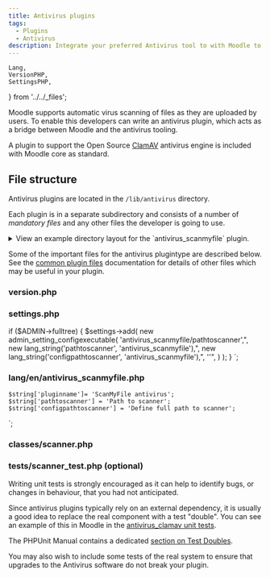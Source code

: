 ```yaml
---
title: Antivirus plugins
tags:
  - Plugins
  - Antivirus
description: Integrate your preferred Antivirus tool to with Moodle to automatically check new file uploads.
---
```


<!-- cspell:ignore scanmyfile -->
<!-- cspell:ignore clamav -->


<Since
  version="3.1"
  issueNumber="MDL-50886"
/>

    Lang,
    VersionPHP,
    SettingsPHP,
} from '../../_files';

Moodle supports automatic virus scanning of files as they are uploaded by users. To enable this developers can write an antivirus plugin, which acts as a bridge between Moodle and the antivirus tooling.

A plugin to support the Open Source [ClamAV](https://www.clamav.net/) antivirus engine is included with Moodle core as standard.

## File structure

Antivirus plugins are located in the `/lib/antivirus` directory.

Each plugin is in a separate subdirectory and consists of a number of _mandatory files_ and any other files the developer is going to use.

<details>
  <summary>View an example directory layout for the `antivirus_scanmyfile` plugin.</summary>

```console
 lib/antivirus/scanmyfile/
 |-- classes
 |   `-- scanner.php
 |-- db
 |   `-- upgrade.php
 |-- lang
 |   `-- en
 |       `-- antivirus_scanmyfile.php
 |-- settings.php
 |-- tests
 |   `-- scanner_test.php
 `-- version.php
```

</details>

Some of the important files for the antivirus plugintype are described below. See the [common plugin files](../commonfiles) documentation for details of other files which may be useful in your plugin.

### version.php

<VersionPHP
    plugintype="antivirus"
/>

### settings.php

if ($ADMIN->fulltree) {
    $settings->add(
        new admin_setting_configexecutable(
            'antivirus_scanmyfile/pathtoscanner',",
            new lang_string('pathtoscanner', 'antivirus_scanmyfile'),",
            new lang_string('configpathtoscanner', 'antivirus_scanmyfile'),",
            ''",
        )
    );
}
`;

<SettingsPHP
    plugintype="antivirus"
    pluginname="scanmyfile"
    example={settingsExample}
/>

### lang/en/antivirus_scanmyfile.php

    $string['pluginname']= 'ScanMyFile antivirus';
    $string['pathtoscanner'] = 'Path to scanner';
    $string['configpathtoscanner'] = 'Define full path to scanner';
`;

<Lang
    plugintype="antivirus"
    pluginname="scanmyfile"
    example={langExample}
/>

### classes/scanner.php

<ScannerPHP
    plugintype="antivirus"
    pluginname="scanmyfile"
/>

### tests/scanner_test.php (optional)

Writing unit tests is strongly encouraged as it can help to identify bugs, or changes in behaviour, that you had not anticipated.

Since antivirus plugins typically rely on an external dependency, it is usually a good idea to replace the real component with a test "double". You can see an example of this in Moodle in the [antivirus_clamav unit tests](https://github.com/moodle/moodle/blob/81407f18ecff1fded66a9d8bdc25bbf9d8ccd5ca/lib/antivirus/clamav/tests/scanner_test.php#L45-L56).

The PHPUnit Manual contains a dedicated [section on Test Doubles](https://phpunit.de/manual/current/en/test-doubles.html).

You may also wish to include some tests of the real system to ensure that upgrades to the Antivirus software do not break your plugin.
